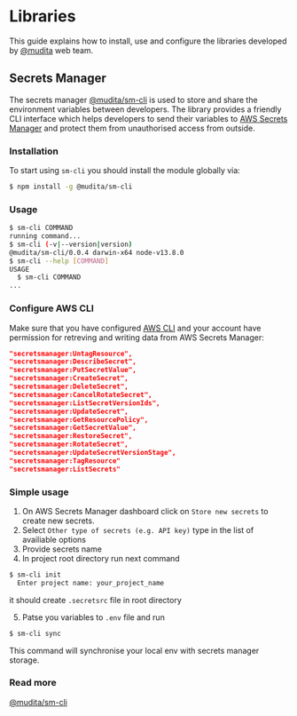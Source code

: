 # Libraries

This guide explains how to install, use and configure the libraries developed by [@mudita](https://github.com/orgs/mudita/teams/web) web team.

## Secrets Manager

The secrets manager [@mudita/sm-cli](https://www.npmjs.com/package/@mudita/sm-cli) is used to store and share the environment variables between developers.
The library provides a friendly CLI interface which helps developers to send their variables to [AWS Secrets Manager](https://aws.amazon.com/secrets-manager/) and protect them from unauthorised access from outside.

### Installation
To start using `sm-cli` you should install the module globally via:
```bash
$ npm install -g @mudita/sm-cli
```

### Usage

```bash
$ sm-cli COMMAND
running command...
$ sm-cli (-v|--version|version)
@mudita/sm-cli/0.0.4 darwin-x64 node-v13.8.0
$ sm-cli --help [COMMAND]
USAGE
  $ sm-cli COMMAND
...
```

### Configure AWS CLI

Make sure that you have configured [AWS CLI](https://docs.aws.amazon.com/cli/latest/userguide/install-cliv2.html) and your account have permission for retreving and writing data from AWS Secrets Manager:
```json
"secretsmanager:UntagResource",
"secretsmanager:DescribeSecret",
"secretsmanager:PutSecretValue",
"secretsmanager:CreateSecret",
"secretsmanager:DeleteSecret",
"secretsmanager:CancelRotateSecret",
"secretsmanager:ListSecretVersionIds",
"secretsmanager:UpdateSecret",
"secretsmanager:GetResourcePolicy",
"secretsmanager:GetSecretValue",
"secretsmanager:RestoreSecret",
"secretsmanager:RotateSecret",
"secretsmanager:UpdateSecretVersionStage",
"secretsmanager:TagResource"
"secretsmanager:ListSecrets"
```

### Simple usage

1. On AWS Secrets Manager dashboard click on `Store new secrets` to create new secrets.
2. Select `Other type of secrets (e.g. API key)` type in the list of availiable options
3. Provide secrets name
4. In project root directory run next command
```bash
$ sm-cli init
  Enter project name: your_project_name
```
it should create `.secretsrc` file in root directory

5. Patse you variables to `.env` file and run
```bash
$ sm-cli sync
```
This command will synchronise your local env with secrets manager storage.

### Read more
[@mudita/sm-cli](https://www.npmjs.com/package/@mudita/sm-cli)
